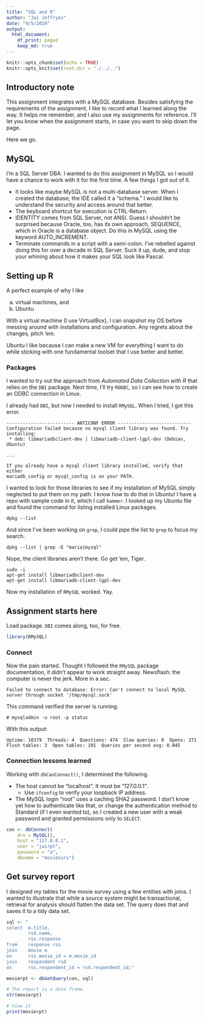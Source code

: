 ```yaml
---
title: "SQL and R"
author: "Jai Jeffryes"
date: "9/5/2019"
output:
  html_document:
    df_print: paged
    keep_md: true
---
```


```r
knitr::opts_chunk$set(echo = TRUE)
knitr::opts_knit$set(root.dir = "./../..")
```

## Introductory note
This assignment integrates with a MySQL database. Besides satisfying the requirements of the assignment, I like to record what I learned along the way. It helps me remember, and I also use my assignments for reference. I'll let you know when the assignment starts, in case you want to skip down the page.

Here we go.

## MySQL
I'm a SQL Server DBA. I wanted to do this assignment in MySQL so I would have a chance to work with it for the first time. A few things I got out of it.

- It looks like maybe MySQL is not a multi-database server. When I created the database, the IDE called it a "schema." I would like to understand the security and access around that better.
- The keyboard shortcut for execution is CTRL-Return.
- IDENTITY comes from SQL Server, not ANSI. Guess I shouldn't be surprised because Oracle, too, has its own approach, SEQUENCE, which in Oracle is a database object. Do this in MySQL using the keyword AUTO_INCREMENT.
- Terminate commands in a script with a semi-colon. I've rebelled against doing this for over a decade in SQL Server. Suck it up, dude, and stop your whining about how it makes your SQL look like Pascal.

## Setting up R
A perfect example of why I like

a. virtual machines, and
b. Ubuntu

With a virtual machine (I use VirtualBox), I can snapshot my OS before messing around with installations and configuration. Any regrets about the changes, pitch 'em.

Ubuntu I like because I can make a new VM for everything I want to do while sticking with one fundamental toolset that I use better and better.

### Packages
I wanted to try out the approach from *Automated Data Collection with R* that relies on the `DBI` package. Next time, I'll try `RODBC`, so I can see how to create an ODBC connection in Linux.

I already had `DBI`, but now I needed to install `RMySQL`. When I tried, I got this error.

```
------------------------- ANTICONF ERROR ---------------------------
Configuration failed because no mysql client library was found. Try installing:
 * deb: libmariadbclient-dev | libmariadb-client-lgpl-dev (Debian, Ubuntu)

...

If you already have a mysql client library installed, verify that either
mariadb_config or mysql_config is on your PATH.
```

I wanted to look for those libraries to see if my installation of MySQL simply neglected to put them on my path. I know how to do that in Ubuntu! I have a repo with sample code in it, which I call `hammer`. I looked up my Ubuntu file and found the command for listing installed Linux packages.

```
dpkg --list
```

And since I've been working on `grep`, I could pipe the list to `grep` to focus my search.

```
dpkg --list | grep -E "maria|mysql"
```

Nope, the client libraries aren't there. Go get 'em, Tiger.

```
sudo -i
apt-get install libmariadbclient-dev
apt-get install libmariadb-client-lgpl-dev
```

Now my installation of `RMySQL` worked. Yay.

## Assignment starts here
Load package. `DBI` comes along, too, for free.
```r
library(RMySQL)
```

### Connect
Now the pain started. Thought I followed the `RMySQL` package documentation, it didn't appear to work straight away. Newsflash: the computer is never the jerk. More in a sec.

```
Failed to connect to database: Error: Can't connect to local MySQL server through socket '/tmp/mysql.sock'
```

This command verified the server is running.
```
# mysqladmin -u root -p status
```

With this output:
```
Uptime: 10379  Threads: 4  Questions: 474  Slow queries: 0  Opens: 271  Flush tables: 3  Open tables: 191  Queries per second avg: 0.045
```

### Connection lessons learned
Working with `dbCanConnect()`, I determined the following.

- The host cannot be "localhost". It must be "127.0.0.1".
  - Use `ifconfig` to verify your loopback IP address.
- The MySQL login "root" uses a caching SHA2 password. I don't know yet how to authenticate like that, or change the authentication method to Standard (if I even wanted to), so I created a new user with a weak password and granted permissions only to `SELECT`.

```r
con <- dbConnect(
	drv = MySQL(),
	host = "127.0.0.1",
	user = "jairpt",
	password = "a",
	dbname = "moviesurv")
```

## Get survey report
I designed my tables for the movie survey using a few entities with joins. I wanted to illustrate that while a source system might be transactional, retrieval for analysis should flatten the data set. The query does that and saves it to a tidy data set.

```r
sql <- "
select	m.title,
		rsd.name,
        rss.response
from	response rss
join	movie m
on		rss.movie_id = m.movie_id
join	respondent rsd
on		rss.respondent_id = rsd.respondent_id;"

movierpt <- dbGetQuery(con, sql)

# The report is a data frame.
str(movierpt)

# View it
print(movierpt)
```


